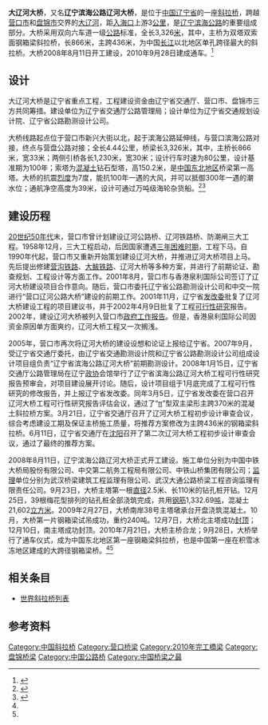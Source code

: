 {{Infobox bridge
|bridge_name=大辽河大桥
|native_name=
|image=营口辽河大桥2.jpg
|caption=
|official_name=
|carries=[[辽宁滨海公路|辽宁滨海公路]]
|crosses=[[大辽河|大辽河]]
|locale={{CHN}}[[辽宁省|辽宁省]][[营口市|营口市]]－[[盘锦市|盘锦市]]
|maint=
|id=
|designer=辽宁省交通规划设计院<br/>辽宁省公路勘测设计公司
|design=[[斜拉桥|斜拉桥]]
|mainspan={{convert|436|m|ft|0}}
|length={{convert|3326|m|ft|0}}
|width={{convert|32.6|m|ft|0}}
|clearance=
|below={{convert|39|m|ft|0}}
|height={{convert|150.2|m|ft|0}}
|traffic=
|begin=2008年8月11日
|complete=
|open=2010年9月28日
|closed=
|toll=
|builder=[[中国中铁大桥局股份有限公司|中国中铁大桥局股份有限公司]]<br/>中交第二航务工程局有限公司<br/>中铁山桥集团有限公司
|map_cue=
|map_image=
|map_text=
|map_width=
|coordinates={{coord|40.695737|N|122.187247|E|region:CN_type:landmark|display=inline,title}}
|references=
|extra={{Location map | China Liaoning | label=大辽河大桥 | lat=40.695737 | long=122.187247 | position= | width= | float=center | caption=}}
}}

'''大辽河大桥'''，又名'''辽宁滨海公路辽河大桥'''，是位于[[中国|中国]][[辽宁省|辽宁省]]的一座[[斜拉桥|斜拉桥]]，跨越[[营口市|营口市]]和[[盘锦市|盘锦市]]交界的[[大辽河|大辽河]]，距[[入海口|入海口]]上游3[[公里|公里]]，是[[辽宁滨海公路|辽宁滨海公路]]的重要组成部分。大桥采用双向六车道一级[[公路|公路]]标准，全长3,326[[米_(单位)|米]]，其中，主桥为双塔双索面钢箱梁斜拉桥，长866米，主跨436米，为中国[[长江|长江]]以北地区单孔跨径最大的斜拉桥。大桥2008年8月11日开工建设，2010年9月28日建成通车。<ref name="nen">{{cite web | url=http://liaoning.nen.com.cn/liaoning/dyxc/203/3609203.shtml | title=辽河大桥剪彩通车：万余市民争相看大桥 | publisher=东北新闻网 | date=2010-09-28 | accessdate=2014-02-01 | author=杨爱君 | archive-date=2014-02-03 | archive-url=https://web.archive.org/web/20140203193920/http://liaoning.nen.com.cn/liaoning/dyxc/203/3609203.shtml | dead-url=no }}</ref>

==设计==
大辽河大桥是辽宁省重点工程，工程建设资金由辽宁省交通厅、营口市、盘锦市三方共同筹措。建设单位为辽宁省交通厅公路管理局；设计单位为辽宁省交通规划设计院、辽宁省公路勘测设计公司。

大桥线路起点位于营口市新兴大街以北，起于滨海公路延伸线，与营口滨海公路对接，终点与营盘公路对接；全长4.44公里，桥梁长3,326米，其中，主桥长866米，宽33米；两侧引桥各长1,230米，宽30米；设计行车时速为80公里，设计基准期为100年；索塔为[[混凝土|混凝土]]钻石型塔，高150.2米，是[[中国东北地区|中国东北地区]]桥梁第一高塔。大桥的抗震[[烈度|烈度]]为7度，能抗100年一遇的大风，并可以抵御300年一遇的潮水位；通航净空高度为39米，设计可通过万吨级海轮杂货船。<ref name="yingkou">{{cite web | url=http://www.yingkou.gov.cn/zjyk/yknj/yknj2010/201202/t20120229_160322.html | title=滨海公路辽河大桥建设实录 | publisher=中国营口 | date=2011-05-23 | accessdate=2014-02-02 | author=刘素英 班硕言 | deadurl=yes | archiveurl=https://web.archive.org/web/20140203213134/http://www.yingkou.gov.cn/zjyk/yknj/yknj2010/201202/t20120229_160322.html | archivedate=2014-02-03 }}</ref><ref name="liao1">{{cite web | url=http://news.liao1.com/newspage/2010/09/4455996.html | title=辽河特大桥今日正式通车 辽宁滨海公路全线贯通 | publisher=辽一网 | date=2010-09-28 | accessdate=2014-02-02 | author=魏吉娜 | deadurl=yes | archiveurl=https://web.archive.org/web/20140201204801/http://news.liao1.com/newspage/2010/09/4455996.html | archivedate=2014-02-01 }}</ref>

==建设历程==
[[20世纪50年代|20世纪50年代]]末，营口市曾计划建设辽河公路桥、辽河铁路桥、防潮闸三大工程。1958年12月，三大工程启动，后因国家遭遇[[三年困难时期|三年困难时期]]，工程下马。自1990年代起，营口市又重新开始策划建设辽河大桥，并推进辽河大桥项目上马。先后提出修建[[营沟铁路|营沟铁路]]、[[大鲅铁路|大鲅铁路]]、辽河大桥等多种方案，并进行了前期论证、勘查规划、工程设计等方面工作。2001年8月，营口市与香港泉利国际公司签订了辽河大桥建设项目合作意向。随后，营口市委托辽宁省公路勘测设计公司和中交一院进行“营口辽河公路大桥”建设的前期工作。2001年11月，辽宁省[[发改委|发改委]]批复了辽河大桥建设工程的项目建议书，并于2002年4月9日批复了工程[[可行性研究|可行性研究]]报告。2002年，建设辽河大桥被列入营口市[[政府工作报告|政府工作报告]]。但是，香港泉利国际公司因资金原因单方面爽约，辽河大桥工程又一次搁浅。

2005年，营口市再次将辽河大桥的建设设想和论证上报给辽宁省。2007年9月，受辽宁省交通厅委托，由辽宁省交通勘测设计院和辽宁省公路勘测设计公司组成设计项目组负责“辽宁省滨海公路辽河大桥”前期勘测设计。2008年1月15日，辽宁省交通厅公路管理局在辽宁[[政协|政协]]会馆举行了辽宁省滨海公路辽河大桥工程可行性研究报告预审会，对项目建设展开讨论。随后，设计项目组于1月底完成了工程可行性研究的修改报告，并上报辽宁省发改委。同年3月5日，辽宁省发改委在营口召开辽河大桥工程可行性研究报告评估会议，通过了“[[π|π]]”型双主梁形主跨370米的混凝土斜拉桥方案。3月21日，辽宁省交通厅召开了辽河大桥工程初步设计审查会议，综合考虑建设工期及保证主桥施工质量，将推荐方案修改为主跨436米的钢箱梁斜拉桥。6月11日，辽宁省交通厅在[[沈阳|沈阳]]召开了第二次辽河大桥工程初步设计审查会议，通过了最终的推荐方案。

2008年8月11日，辽宁滨海公路辽河大桥正式开工建设。施工单位分别为中国中铁大桥局股份有限公司、中交第二航务工程局有限公司、中铁山桥集团有限公司；[[监理|监理]]单位分别为武汉桥梁建筑工程监理有限公司、武汉大通公路桥梁工程咨询监理有限责任公司。9月23日，大桥主塔第一根[[直径|直径]]2.5米、长110米的钻孔桩开钻。12月25日，39根梅花型排列的钻孔桩全部浇筑完成，共用[[钢筋|钢筋]]1,332.69[[吨|吨]]，混凝土21,602[[立方米|立方米]]。2009年2月27日，大桥南岸38号主塔墩承台开盘浇筑混凝土。10月，大桥第一片钢箱梁试吊成功，重约240吨。12月7日，大桥北主塔成功[[封顶|封顶]]；12月10日，南主塔成功封顶。2010年7月21日，大桥主桥合龙；9月28日，大桥举行了通车仪式，成为中国东北地区第一座钢箱梁斜拉桥，也是中国第一座在积雪冰冻地区建成的大跨径钢箱梁桥。<ref name="yingkou" /><ref name="liao1" />

==相关条目==
* [[世界斜拉桥列表|世界斜拉桥列表]]

==参考资料==
{{reflist}}

{{Crossings navbox
|structure= Crossings
|place= [[大辽河|大辽河]]
|bridge=大辽河大桥
|bridge signs= 
|upstream= [[田庄台辽河大桥|田庄台辽河大桥]]
|upstream signs= {{中国国道名|305}}
|downstream= －
|downstream signs= [[渤海|渤海]]
}}

{{DEFAULTSORT:D}}
[[Category:中国斜拉桥|Category:中国斜拉桥]]
[[Category:营口桥梁|Category:营口桥梁]]
[[Category:2010年完工橋梁|Category:2010年完工橋梁]]
[[Category:盘锦桥梁|Category:盘锦桥梁]]
[[Category:中国公路桥|Category:中国公路桥]]
[[Category:中国桥梁之最|Category:中国桥梁之最]]